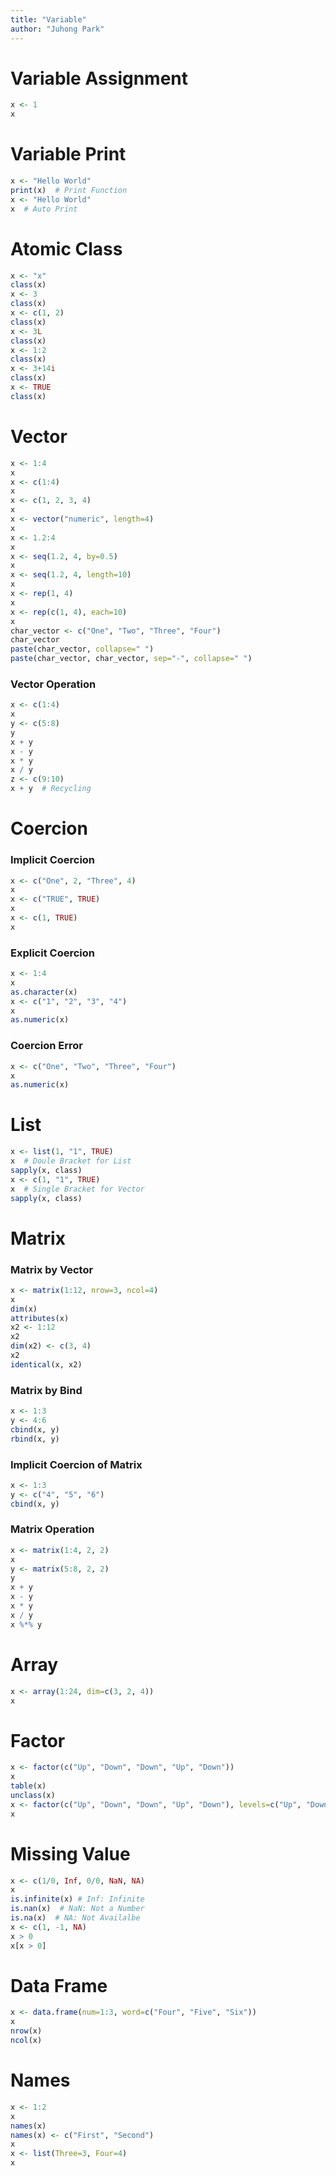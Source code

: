 ```yaml
---
title: "Variable"
author: "Juhong Park"
---
```


# Variable Assignment
```r
x <- 1
x
```

# Variable Print
```r
x <- "Hello World"
print(x)  # Print Function
x <- "Hello World"
x  # Auto Print
```

# Atomic Class
```r
x <- "x"
class(x)
x <- 3
class(x)
x <- c(1, 2)
class(x)
x <- 3L
class(x)
x <- 1:2
class(x)
x <- 3+14i
class(x)
x <- TRUE
class(x)
```

# Vector
```r
x <- 1:4
x
x <- c(1:4)
x
x <- c(1, 2, 3, 4)
x
x <- vector("numeric", length=4)
x
x <- 1.2:4
x
x <- seq(1.2, 4, by=0.5)
x
x <- seq(1.2, 4, length=10)
x
x <- rep(1, 4)
x
x <- rep(c(1, 4), each=10)
x
char_vector <- c("One", "Two", "Three", "Four")
char_vector
paste(char_vector, collapse=" ")
paste(char_vector, char_vector, sep="-", collapse=" ")
```

### Vector Operation
```r
x <- c(1:4)
x
y <- c(5:8)
y
x + y
x - y
x * y
x / y
z <- c(9:10)
x + y  # Recycling
```

# Coercion
### Implicit Coercion
```r

x <- c("One", 2, "Three", 4)
x
x <- c("TRUE", TRUE)
x
x <- c(1, TRUE)
x
```

### Explicit Coercion
```r
x <- 1:4
x
as.character(x)
x <- c("1", "2", "3", "4")
x
as.numeric(x)
```

### Coercion Error
```r
x <- c("One", "Two", "Three", "Four")
x
as.numeric(x)
```

# List
```r
x <- list(1, "1", TRUE)
x  # Doule Bracket for List
sapply(x, class)
x <- c(1, "1", TRUE)
x  # Single Bracket for Vector
sapply(x, class)
```

# Matrix
### Matrix by Vector
```r
x <- matrix(1:12, nrow=3, ncol=4)
x
dim(x)
attributes(x)
x2 <- 1:12
x2
dim(x2) <- c(3, 4)
x2
identical(x, x2)
```

### Matrix by Bind
```r
x <- 1:3
y <- 4:6
cbind(x, y)
rbind(x, y)
```

### Implicit Coercion of Matrix
```r
x <- 1:3
y <- c("4", "5", "6")
cbind(x, y)
```

### Matrix Operation
```r
x <- matrix(1:4, 2, 2)
x
y <- matrix(5:8, 2, 2)
y
x + y
x - y
x * y
x / y
x %*% y
```

# Array
```r
x <- array(1:24, dim=c(3, 2, 4))
x
```

# Factor
```r
x <- factor(c("Up", "Down", "Down", "Up", "Down"))
x
table(x)
unclass(x)
x <- factor(c("Up", "Down", "Down", "Up", "Down"), levels=c("Up", "Down"))
x
```

# Missing Value
```r
x <- c(1/0, Inf, 0/0, NaN, NA)
x
is.infinite(x) # Inf: Infinite
is.nan(x)  # NaN: Not a Number
is.na(x)  # NA: Not Availalbe
x <- c(1, -1, NA)
x > 0
x[x > 0]
```

# Data Frame
```r
x <- data.frame(num=1:3, word=c("Four", "Five", "Six"))
x
nrow(x)
ncol(x)
```

# Names
```r
x <- 1:2
x
names(x)
names(x) <- c("First", "Second")
x
x <- list(Three=3, Four=4)
x
```